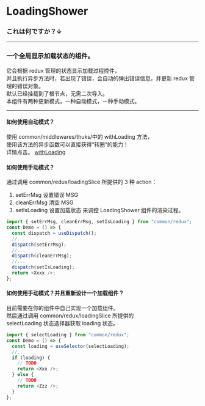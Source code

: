 
<Meta title="common/components/LoadingShower" />

# LoadingShower

### これは何ですか？↓

---

### 一个全局显示加载状态的组件。

它会根据 redux 管理的状态显示加载过程控件，  
并且执行异步方法时，若出现了错误，会自动的弹出错误信息，并更新 redux 管理的错误对象。  
默认已经挂载到了根节点，无需二次导入。  
本组件有两种更新模式，一种自动模式，一种手动模式。

---

#### 如何使用自动模式？

使用 common/middlewares/thuks/中的 withLoading 方法，  
 使用该方法的异步函数可以直接获得“转圈”的能力！  
详情点击。
[withLoading]()

#### 如何使用手动模式？

通过调用 common/redux/loadingSlice 所提供的 3 种 action：

1. setErrMsg 设置错误 MSG
2. cleanErrMsg 清空 MSG
3. setIsLoading 设置加载状态
   来调控 LoadingShower 组件的渲染过程。

```typescript
import { setErrMsg, cleanErrMsg, setIsLoading } from "common/redux";
const Demo = () => {
  const dispatch = useDispatch();
  //...
  dispatch(setErrMsg);
  //...
  dispatch(cleanErrMsg);
  //...
  dispatch(setIsLoading);
  return <Xxxx />;
};
```

#### 如何使用手动模式？并且重新设计一个加载组件？

目前需要在你的组件中自己实现一个加载组件。  
 然后通过调用 common/redux/loadingSlice 所提供的  
 selectLoading 状态选择器获取 loading 状态。

```typescript
import { selectLoading } from "common/redux";
const Demo = () => {
  const loading = useSelector(selectLoading);
  //...
  if (loading) {
    // TODO
    return <Xxx />;
  } else {
    // TODO
    return <Zzz />;
  }
};
```
